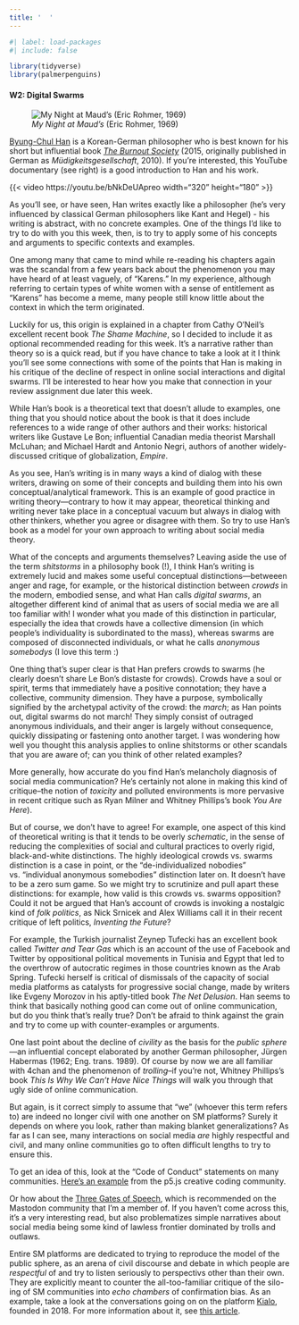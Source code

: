 ```yaml
---
title: '  '
---
```


```r
#| label: load-packages
#| include: false

library(tidyverse)
library(palmerpenguins)
```

#### W2: Digital Swarms

![*My Night at Maud's* (Eric Rohmer, 1969)](../img/216.jpeg){.lightbox}

[Byung-Chul Han](https://en.wikipedia.org/wiki/Byung-Chul_Han) is a Korean-German philosopher who is best known for his short but influential book [*The Burnout Society*](https://www.sup.org/books/title/?id=25725) (2015, originally published in German as *Müdigkeitsgesellschaft*, 2010). If you're interested, this YouTube documentary (see right) is a good introduction to Han and his work.

::: column-margin
{{< video https://youtu.be/bNkDeUApreo width="320" height="180" >}}
:::

As you'll see, or have seen, Han writes exactly like a philosopher (he's very influenced by classical German philosophers like Kant and Hegel) - his writing is abstract, with no concrete examples. One of the things I'd like to try to do with you this week, then, is to try to apply some of his concepts and arguments to specific contexts and examples.

One among many that came to mind while re-reading his chapters again was the scandal from a few years back about the phenomenon you may have heard of at least vaguely, of "Karens." In my experience, although referring to certain types of white women with a sense of entitlement as "Karens" has become a meme, many people still know little about the context in which the term originated.

Luckily for us, this origin is explained in a chapter from Cathy O'Neil's excellent recent book *The Shame Machine*, so I decided to include it as optional recommended reading for this week. It's a narrative rather than theory so is a quick read, but if you have chance to take a look at it I think you'll see some connections with some of the points that Han is making in his critique of the decline of respect in online social interactions and digital swarms. I'll be interested to hear how you make that connection in your review assignment due later this week.

While Han's book is a theoretical text that doesn't allude to examples, one thing that you should notice about the book is that it does include references to a wide range of other authors and their works: historical writers like Gustave Le Bon; influential Canadian media theorist Marshall McLuhan; and Michael Hardt and Antonio Negri, authors of another widely-discussed critique of globalization, *Empire*.

As you see, Han's writing is in many ways a kind of dialog with these writers, drawing on some of their concepts and building them into his own conceptual/analytical framework. This is an example of good practice in writing theory---contrary to how it may appear, theoretical thinking and writing never take place in a conceptual vacuum but always in dialog with other thinkers, whether you agree or disagree with them. So try to use Han's book as a model for your own approach to writing about social media theory.

What of the concepts and arguments themselves? Leaving aside the use of the term *shitstorms* in a philosophy book (!), I think Han's writing is extremely lucid and makes some useful conceptual distinctions---betweeen anger and rage, for example, or the historical distinction between *crowds* in the modern, embodied sense, and what Han calls *digital swarms*, an altogether different kind of animal that as users of social media we are all too familiar with! I wonder what you made of this distinction in particular, especially the idea that crowds have a collective dimension (in which people's individuality is subordinated to the mass), whereas swarms are composed of disconnected individuals, or what he calls *anonymous somebodys* (I love this term :)

One thing that's super clear is that Han prefers crowds to swarms (he clearly doesn't share Le Bon's distaste for crowds). Crowds have a soul or spirit, terms that immediately have a positive connotation; they have a collective, community dimension. They have a purpose, symbolically signified by the archetypal activity of the crowd: the *march*; as Han points out, digital swarms do not march! They simply consist of outraged anonymous individuals, and their anger is largely without consequence, quickly dissipating or fastening onto another target. I was wondering how well you thought this analysis applies to online shitstorms or other scandals that you are aware of; can you think of other related examples?

More generally, how accurate do you find Han's melancholy diagnosis of social media communication? He's certainly not alone in making this kind of critique--the notion of *toxicity* and polluted environments is more pervasive in recent critique such as Ryan Milner and Whitney Phillips's book *You Are Here*).

But of course, we don't have to agree! For example, one aspect of this kind of theoretical writing is that it tends to be overly *schematic*, in the sense of reducing the complexities of social and cultural practices to overly rigid, black-and-white distinctions. The highly ideological crowds vs. swarms distinction is a case in point, or the "de-individualized nobodies" vs. "individual anonymous somebodies" distinction later on. It doesn't have to be a zero sum game. So we might try to scrutinize and pull apart these distinctions: for example, how valid is this crowds vs. swarms opposition? Could it not be argued that Han's account of crowds is invoking a nostalgic kind of *folk politics*, as Nick Srnicek and Alex Williams call it in their recent critique of left politics, *Inventing the Future*?

For example, the Turkish journalist Zeynep Tufecki has an excellent book called *Twitter and Tear Gas* which is an account of the use of Facebook and Twitter by oppositional political movements in Tunisia and Egypt that led to the overthrow of autocratic regimes in those countries known as the Arab Spring. Tufecki herself is critical of dismissals of the capacity of social media platforms as catalysts for progressive social change, made by writers like Evgeny Morozov in his aptly-titled book *The Net Delusion*. Han seems to think that basically nothing good can come out of online communication, but do you think that's really true? Don't be afraid to think against the grain and try to come up with counter-examples or arguments.

One last point about the decline of *civility* as the basis for the *public sphere*---an influential concept elaborated by another German philosopher, Jürgen Habermas (1962; Eng. trans. 1989). Of course by now we are all familiar with 4chan and the phenomenon of *trolling*--if you're not, Whitney Phillips's book *This Is Why We Can't Have Nice Things* will walk you through that ugly side of online communication.

But again, is it correct simply to assume that "we" (whoever this term refers to) are indeed no longer civil with one another on SM platforms? Surely it depends on where you look, rather than making blanket generalizations? As far as I can see, many interactions on social media *are* highly respectful and civil, and many online communities go to often difficult lengths to try to ensure this.

To get an idea of this, look at the "Code of Conduct" statements on many communities. [Here's an example](https://editor.p5js.org/code-of-conduct#:~:text=We%20clearly%20communicate%20while%20acknowledging,our%20community%20respectful%20and%20open.) from the p5.js creative coding community.

Or how about the [Three Gates of Speech](https://wiki.xxiivv.com/site/discourse.html), which is recommended on the Mastodon community that I'm a member of. If you haven't come across this, it's a very interesting read, but also problematizes simple narratives about social media being some kind of lawless frontier dominated by trolls and outlaws.

Entire SM platforms are dedicated to trying to reproduce the model of the public sphere, as an arena of civil discourse and debate in which people are *respectful* of and try to listen seriously to perspectivs other than their own. They are explicitly meant to counter the all-too-familiar critique of the silo-ing of SM communities into *echo chambers* of confirmation bias. As an example, take a look at the conversations going on on the platform [Kialo](https://www.kialo.com/about), founded in 2018. For more information about it, see [this article](https://www.chronicle.com/article/).
